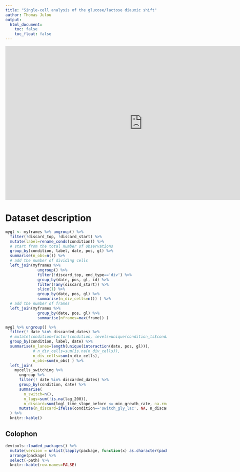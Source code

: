 ```yaml
---
title: "Single-cell analysis of the glucose/lactose diauxic shift"
author: Thomas Julou
output:
  html_document:
    toc: false
    toc_float: false
---
```


<iframe width="853" height="480" src="https://www.youtube.com/embed/2Tznm868fmc?rel=0" frameborder="0" allowfullscreen></iframe>


# Dataset description

```r
mygl <- myframes %>% ungroup() %>% 
  filter(!discard_top, !discard_start) %>% 
  mutate(label=rename_conds(condition)) %>% 
  # start from the total number of observations
  group_by(condition, label, date, pos, gl) %>%
  summarise(n_obs=n()) %>%
  # add the number of dividing cells
  left_join(myframes %>%
              ungroup() %>% 
              filter(!discard_top, end_type=='div') %>% 
              group_by(date, pos, gl, id) %>% 
              filter(!any(discard_start)) %>% 
              slice(1) %>% 
              group_by(date, pos, gl) %>% 
              summarise(n_div_cells=n()) ) %>%
  # add the number of frames
  left_join(myframes %>%
              group_by(date, pos, gl) %>% 
              summarise(nframes=max(frame)) )

```


```r
mygl %>% ungroup() %>% 
  filter(! date %in% discarded_dates) %>% 
  # mutate(condition=factor(condition, levels=unique(condition_ts$condition)) ) %>% 
  group_by(condition, label, date) %>%
  summarise(n_lanes=length(unique(interaction(date, pos, gl))),
            # n_div_cells=sum(is.na(n_div_cells)),
            n_div_cells=sum(n_div_cells),
            n_obs=sum(n_obs) ) %>% 
  left_join(
    mycells_switching %>% 
      ungroup %>% 
      filter(! date %in% discarded_dates) %>% 
      group_by(condition, date) %>%
      summarise(
        n_switch=n(),
        n_lags=sum(!is.na(lag_200)),
        n_discard=sum(logl_time_slope_before <= min_growth_rate, na.rm=TRUE) ) %>% 
      mutate(n_discard=ifelse(condition=='switch_gly_lac', NA, n_discard) )
  ) %>% 
  knitr::kable()

```


## Colophon

```r
devtools::loaded_packages() %>% 
  mutate(version = unlist(lapply(package, function(x) as.character(packageVersion(x)))) ) %>% 
  arrange(package) %>% 
  select(-path) %>% 
  knitr::kable(row.names=FALSE)

```


